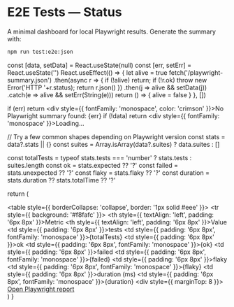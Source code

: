 
# E2E Tests — Status

<Meta title="Tests/E2E Status" />

A minimal dashboard for local Playwright results. Generate the summary with:

```bash
npm run test:e2e:json
```

  const [data, setData] = React.useState<any>(null)
  const [err, setErr] = React.useState('')
  React.useEffect(() => {
    let alive = true
    fetch('/playwright-summary.json')
      .then(async r => { if (!alive) return; if (!r.ok) throw new Error('HTTP '+r.status); return r.json() })
      .then(j => alive && setData(j))
      .catch(e => alive && setErr(String(e)))
    return () => { alive = false }
  }, [])

  if (err) return <div style={{ fontFamily: 'monospace', color: 'crimson' }}>No Playwright summary found: {err}</div>
  if (!data) return <div style={{ fontFamily: 'monospace' }}>Loading…</div>

  // Try a few common shapes depending on Playwright version
  const stats = data?.stats || {}
  const suites = Array.isArray(data?.suites) ? data.suites : []

  const totalTests = typeof stats.tests === 'number' ? stats.tests : suites.length
  const ok = stats.expected ?? '?'
  const failed = stats.unexpected ?? '?'
  const flaky = stats.flaky ?? '?'
  const duration = stats.duration ?? stats.totalTime ?? '?'

  return (
    <div>
      <table style={{ borderCollapse: 'collapse', border: '1px solid #eee' }}>
        <thead>
          <tr style={{ background: '#f8fafc' }}>
            <th style={{ textAlign: 'left', padding: '6px 8px' }}>Metric</th>
            <th style={{ textAlign: 'left', padding: '6px 8px' }}>Value</th>
          </tr>
        </thead>
        <tbody>
          <tr>
            <td style={{ padding: '6px 8px' }}>tests</td>
            <td style={{ padding: '6px 8px', fontFamily: 'monospace' }}>{totalTests}</td>
          </tr>
          <tr>
            <td style={{ padding: '6px 8px' }}>ok</td>
            <td style={{ padding: '6px 8px', fontFamily: 'monospace' }}>{ok}</td>
          </tr>
          <tr>
            <td style={{ padding: '6px 8px' }}>failed</td>
            <td style={{ padding: '6px 8px', fontFamily: 'monospace' }}>{failed}</td>
          </tr>
          <tr>
            <td style={{ padding: '6px 8px' }}>flaky</td>
            <td style={{ padding: '6px 8px', fontFamily: 'monospace' }}>{flaky}</td>
          </tr>
          <tr>
            <td style={{ padding: '6px 8px' }}>duration (ms)</td>
            <td style={{ padding: '6px 8px', fontFamily: 'monospace' }}>{duration}</td>
          </tr>
        </tbody>
      </table>
      <div style={{ marginTop: 8 }}>
        <a href="/playwright-report/index.html" target="_blank" rel="noreferrer">Open Playwright report</a>
      </div>
    </div>
  )
}

<E2ESummary />

<LastUpdated file="public/playwright-summary.json" />

